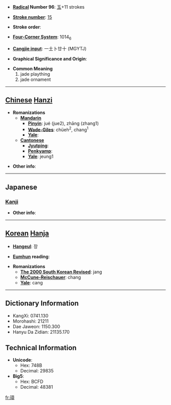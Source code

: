 * '''[[Wiktionary:Chinese radical index| Radical]] Number 96''': [[Wiktionary:Chinese radical index 玉|玉]]+11 strokes

* '''[[Wiktionary:Chinese total strokes index|Stroke number]]''': [[Wiktionary:Chinese total strokes index 15|15]]

* '''Stroke order''': 

* '''[[Wiktionary:Chinese four corner index|Four-Corner System]]''': 1014<sub>6</sub>

* '''[[Wiktionary:Chinese Cangjie index|Cangjie input]]''': 一土卜廿十 (MGYTJ)

* '''Graphical Significance and Origin''': 

* '''Common Meaning'''
*#jade plaything
*# jade ornament


----

== [[Chinese]] [[Hanzi]] ==

* '''Romanizations'''
** '''[[Mandarin]]'''
*** '''[[Pinyin]]''': jué (jue2), zhāng (zhang1)
*** '''[[Wade-Giles]]''': chüeh<sup>2</sup>, chang<sup>1</sup>
*** '''[[Yale]]''': 
** '''[[Cantonese]]'''
*** '''[[Jyutping]]''':
*** '''[[Penkyamp]]''': 
*** '''[[Yale]]''': jeung1

* '''Other info''': 

----

==Japanese==
===[[Kanji]]===
{{kanji|on readings=[[しょう]] (shō)
|kun readings=[[ひしゃく]] (hishaku), [[たま]] (tama), [[あらわす]] (arawasu)
}}

* '''Other info''':  

----

== [[Korean]] [[Hanja]] ==

* '''[[Hangeul]]''': 장

* '''[[Eumhun]] reading''': 

* '''Romanizations'''
** '''[[The 2000 South Korean Revised Romanization|The 2000 South Korean Revised]]''': jang
** '''[[McCune-Reischauer]]''': chang
** '''[[Yale]]''': cang

----

== Dictionary Information ==

* KangXi: 0741.130
* Morohashi: 21211
* Dae Jaweon: 1150.300
* Hanyu Da Zidian: 21135.170

== Technical Information ==

* '''Unicode''':
** Hex: 748B
** Decimal: 29835
* '''Big5''':
** Hex: BCFD
** Decimal: 48381

[[fr:璋]]